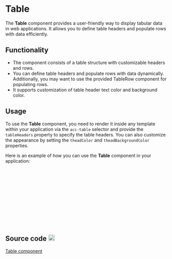 
<Meta of={TableStories} />

<style>
  {`
    .github-icon {
      margin-left: 0.25rem;
    }
  `}
</style>

# Table

The <strong>Table</strong> component provides a user-friendly way to display tabular data in web applications.
It allows you to define table headers and populate rows with data efficiently.

<Canvas of={TableStories.Primary} />

<Controls />

## Functionality

<ul>
  <li>
    The component consists of a table structure with customizable headers and rows.
  </li>
  <li>
    You can define table headers and populate rows with data dynamically. Additionally, you may want to use the provided TableRow component for populating rows.
  </li>
  <li>
    It supports customization of table header text color and background color.
  </li>
</ul>

## Usage

To use the <strong>Table</strong> component, you need to render it inside any template within your 
application via the `acc-table` selector and provide the `tableHeaders` property to specify the table headers.
You can also customize the appearance by setting the `theadColor` and `theadBackgroundColor` properties.

Here is an example of how you can use the <strong>Table</strong> component in your application:

```html
<acc-table 
  [tableHeaders]="yourTableHeaders"
>
  <!-- You can use the provided TableRow component for populating rows -->
  <tr acc-table-row>
    <!-- Add your columns here -->
    <td>...</td>
    <td>...</td>
    <td>...</td>
  </tr>
  <!-- Add more rows as needed -->
</acc-table>
```

## Source code <img className="github-icon" src={GithubIcon} alt="github" width="20"/>

[Table component](https://github.com/histefanov/accedia-angular-components/tree/main/projects/accedia-angular-components/src/lib/components/table)<br />
